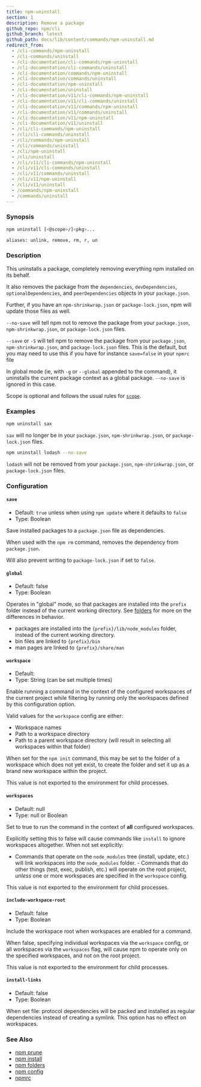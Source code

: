 ```yaml
---
title: npm-uninstall
section: 1
description: Remove a package
github_repo: npm/cli
github_branch: latest
github_path: docs/lib/content/commands/npm-uninstall.md
redirect_from:
  - /cli-commands/npm-uninstall
  - /cli-commands/uninstall
  - /cli-documentation/cli-commands/npm-uninstall
  - /cli-documentation/cli-commands/uninstall
  - /cli-documentation/commands/npm-uninstall
  - /cli-documentation/commands/uninstall
  - /cli-documentation/npm-uninstall
  - /cli-documentation/uninstall
  - /cli-documentation/v11/cli-commands/npm-uninstall
  - /cli-documentation/v11/cli-commands/uninstall
  - /cli-documentation/v11/commands/npm-uninstall
  - /cli-documentation/v11/commands/uninstall
  - /cli-documentation/v11/npm-uninstall
  - /cli-documentation/v11/uninstall
  - /cli/cli-commands/npm-uninstall
  - /cli/cli-commands/uninstall
  - /cli/commands/npm-uninstall
  - /cli/commands/uninstall
  - /cli/npm-uninstall
  - /cli/uninstall
  - /cli/v11/cli-commands/npm-uninstall
  - /cli/v11/cli-commands/uninstall
  - /cli/v11/commands/uninstall
  - /cli/v11/npm-uninstall
  - /cli/v11/uninstall
  - /commands/npm-uninstall
  - /commands/uninstall
---
```


### Synopsis

```bash
npm uninstall [<@scope>/]<pkg>...

aliases: unlink, remove, rm, r, un
```

### Description

This uninstalls a package, completely removing everything npm installed on its behalf.

It also removes the package from the `dependencies`, `devDependencies`, `optionalDependencies`, and `peerDependencies` objects in your `package.json`.

Further, if you have an `npm-shrinkwrap.json` or `package-lock.json`, npm will update those files as well.

`--no-save` will tell npm not to remove the package from your `package.json`, `npm-shrinkwrap.json`, or `package-lock.json` files.

`--save` or `-S` will tell npm to remove the package from your `package.json`, `npm-shrinkwrap.json`, and `package-lock.json` files. This is the default, but you may need to use this if you have for instance `save=false` in your `npmrc` file

In global mode (ie, with `-g` or `--global` appended to the command), it uninstalls the current package context as a global package. `--no-save` is ignored in this case.

Scope is optional and follows the usual rules for [`scope`](/cli/v11/using-npm/scope).

### Examples

```bash
npm uninstall sax
```

`sax` will no longer be in your `package.json`, `npm-shrinkwrap.json`, or `package-lock.json` files.

```bash
npm uninstall lodash --no-save
```

`lodash` will not be removed from your `package.json`, `npm-shrinkwrap.json`, or `package-lock.json` files.

### Configuration

#### `save`

- Default: `true` unless when using `npm update` where it defaults to `false`
- Type: Boolean

Save installed packages to a `package.json` file as dependencies.

When used with the `npm rm` command, removes the dependency from `package.json`.

Will also prevent writing to `package-lock.json` if set to `false`.

#### `global`

- Default: false
- Type: Boolean

Operates in "global" mode, so that packages are installed into the `prefix` folder instead of the current working directory. See [folders](/cli/v11/configuring-npm/folders) for more on the differences in behavior.

- packages are installed into the `{prefix}/lib/node_modules` folder, instead of the current working directory.
- bin files are linked to `{prefix}/bin`
- man pages are linked to `{prefix}/share/man`

#### `workspace`

- Default:
- Type: String (can be set multiple times)

Enable running a command in the context of the configured workspaces of the current project while filtering by running only the workspaces defined by this configuration option.

Valid values for the `workspace` config are either:

- Workspace names
- Path to a workspace directory
- Path to a parent workspace directory (will result in selecting all workspaces within that folder)

When set for the `npm init` command, this may be set to the folder of a workspace which does not yet exist, to create the folder and set it up as a brand new workspace within the project.

This value is not exported to the environment for child processes.

#### `workspaces`

- Default: null
- Type: null or Boolean

Set to true to run the command in the context of **all** configured workspaces.

Explicitly setting this to false will cause commands like `install` to ignore workspaces altogether. When not set explicitly:

- Commands that operate on the `node_modules` tree (install, update, etc.) will link workspaces into the `node_modules` folder. - Commands that do other things (test, exec, publish, etc.) will operate on the root project, _unless_ one or more workspaces are specified in the `workspace` config.

This value is not exported to the environment for child processes.

#### `include-workspace-root`

- Default: false
- Type: Boolean

Include the workspace root when workspaces are enabled for a command.

When false, specifying individual workspaces via the `workspace` config, or all workspaces via the `workspaces` flag, will cause npm to operate only on the specified workspaces, and not on the root project.

This value is not exported to the environment for child processes.

#### `install-links`

- Default: false
- Type: Boolean

When set file: protocol dependencies will be packed and installed as regular dependencies instead of creating a symlink. This option has no effect on workspaces.

### See Also

- [npm prune](/cli/v11/commands/npm-prune)
- [npm install](/cli/v11/commands/npm-install)
- [npm folders](/cli/v11/configuring-npm/folders)
- [npm config](/cli/v11/commands/npm-config)
- [npmrc](/cli/v11/configuring-npm/npmrc)
